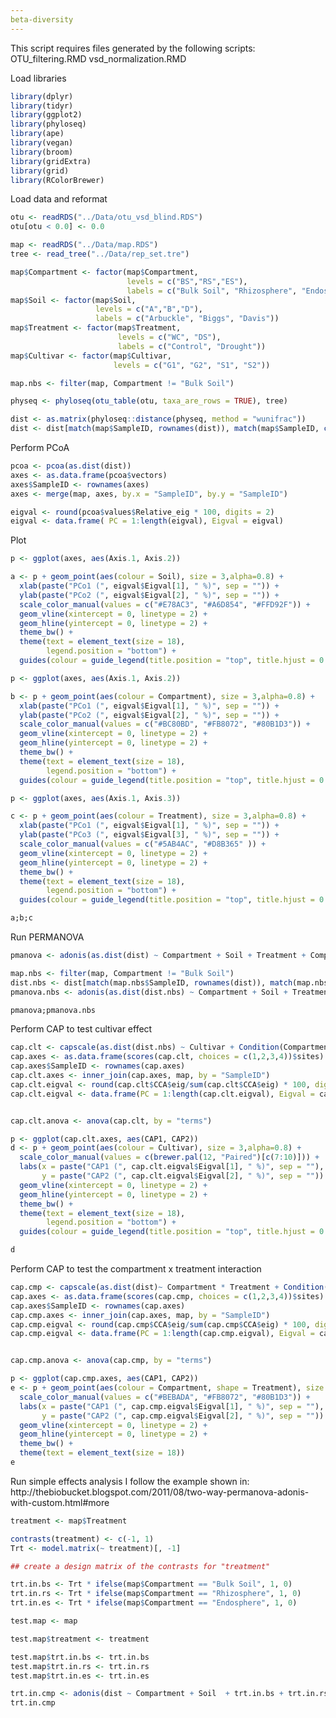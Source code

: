 ```yaml
---
beta-diversity
---
```


This script requires files generated by the following scripts:
OTU_filtering.RMD 
vsd_normalization.RMD

Load libraries
```r
library(dplyr)
library(tidyr)
library(ggplot2)
library(phyloseq)
library(ape)
library(vegan)
library(broom)
library(gridExtra)
library(grid)
library(RColorBrewer)
```

Load data and reformat
```r
otu <- readRDS("../Data/otu_vsd_blind.RDS")
otu[otu < 0.0] <- 0.0

map <- readRDS("../Data/map.RDS")
tree <- read_tree("../Data/rep_set.tre")

map$Compartment <- factor(map$Compartment,
                          levels = c("BS","RS","ES"),
                          labels = c("Bulk Soil", "Rhizosphere", "Endosphere"))
map$Soil <- factor(map$Soil,
                   levels = c("A","B","D"),
                   labels = c("Arbuckle", "Biggs", "Davis"))
map$Treatment <- factor(map$Treatment,
                        levels = c("WC", "DS"),
                        labels = c("Control", "Drought"))
map$Cultivar <- factor(map$Cultivar,
                       levels = c("G1", "G2", "S1", "S2"))

map.nbs <- filter(map, Compartment != "Bulk Soil")

physeq <- phyloseq(otu_table(otu, taxa_are_rows = TRUE), tree)

dist <- as.matrix(phyloseq::distance(physeq, method = "wunifrac"))
dist <- dist[match(map$SampleID, rownames(dist)), match(map$SampleID, colnames(dist))]

```

Perform PCoA
```r

pcoa <- pcoa(as.dist(dist))
axes <- as.data.frame(pcoa$vectors)
axes$SampleID <- rownames(axes)
axes <- merge(map, axes, by.x = "SampleID", by.y = "SampleID")

eigval <- round(pcoa$values$Relative_eig * 100, digits = 2)
eigval <- data.frame( PC = 1:length(eigval), Eigval = eigval)
```

Plot
```r

p <- ggplot(axes, aes(Axis.1, Axis.2)) 

a <- p + geom_point(aes(colour = Soil), size = 3,alpha=0.8) +
  xlab(paste("PCo1 (", eigval$Eigval[1], " %)", sep = "")) +
  ylab(paste("PCo2 (", eigval$Eigval[2], " %)", sep = "")) +
  scale_color_manual(values = c("#E78AC3", "#A6D854", "#FFD92F")) +
  geom_vline(xintercept = 0, linetype = 2) +
  geom_hline(yintercept = 0, linetype = 2) +
  theme_bw() +
  theme(text = element_text(size = 18),
        legend.position = "bottom") +
  guides(colour = guide_legend(title.position = "top", title.hjust = 0.5)) 

p <- ggplot(axes, aes(Axis.1, Axis.2)) 

b <- p + geom_point(aes(colour = Compartment), size = 3,alpha=0.8) +
  xlab(paste("PCo1 (", eigval$Eigval[1], " %)", sep = "")) +
  ylab(paste("PCo2 (", eigval$Eigval[2], " %)", sep = "")) +
  scale_color_manual(values = c("#BC80BD", "#FB8072", "#80B1D3")) +
  geom_vline(xintercept = 0, linetype = 2) +
  geom_hline(yintercept = 0, linetype = 2) +
  theme_bw() +
  theme(text = element_text(size = 18),
        legend.position = "bottom") +
  guides(colour = guide_legend(title.position = "top", title.hjust = 0.5)) 

p <- ggplot(axes, aes(Axis.1, Axis.3)) 

c <- p + geom_point(aes(colour = Treatment), size = 3,alpha=0.8) +
  xlab(paste("PCo1 (", eigval$Eigval[1], " %)", sep = "")) +
  ylab(paste("PCo3 (", eigval$Eigval[3], " %)", sep = "")) +
  scale_color_manual(values = c("#5AB4AC", "#D8B365" )) +
  geom_vline(xintercept = 0, linetype = 2) +
  geom_hline(yintercept = 0, linetype = 2) +
  theme_bw() +
  theme(text = element_text(size = 18),
        legend.position = "bottom") +
  guides(colour = guide_legend(title.position = "top", title.hjust = 0.5)) 

a;b;c
```

Run PERMANOVA
```r
pmanova <- adonis(as.dist(dist) ~ Compartment + Soil + Treatment + Compartment:Treatment + Soil:Treatment + Library,  data = map)

map.nbs <- filter(map, Compartment != "Bulk Soil")
dist.nbs <- dist[match(map.nbs$SampleID, rownames(dist)), match(map.nbs$SampleID, colnames(dist))]
pmanova.nbs <- adonis(as.dist(dist.nbs) ~ Compartment + Soil + Treatment + Cultivar + Compartment:Treatment + Soil:Treatment + Cultivar:Treatment + Library,  data = map.nbs)

pmanova;pmanova.nbs
```


Perform CAP to test cultivar effect
```r
cap.clt <- capscale(as.dist(dist.nbs) ~ Cultivar + Condition(Compartment + Soil + Treatment + Library), data = map.nbs, add = T, na.action = na.omit)
cap.axes <- as.data.frame(scores(cap.clt, choices = c(1,2,3,4))$sites)
cap.axes$SampleID <- rownames(cap.axes)
cap.clt.axes <- inner_join(cap.axes, map, by = "SampleID")
cap.clt.eigval <- round(cap.clt$CCA$eig/sum(cap.clt$CCA$eig) * 100, digits = 2)
cap.clt.eigval <- data.frame(PC = 1:length(cap.clt.eigval), Eigval = cap.clt.eigval)


cap.clt.anova <- anova(cap.clt, by = "terms")

p <- ggplot(cap.clt.axes, aes(CAP1, CAP2))
d <- p + geom_point(aes(colour = Cultivar), size = 3,alpha=0.8) +
  scale_color_manual(values = c(brewer.pal(12, "Paired")[c(7:10)])) +
  labs(x = paste("CAP1 (", cap.clt.eigval$Eigval[1], " %)", sep = ""),
       y = paste("CAP2 (", cap.clt.eigval$Eigval[2], " %)", sep = "")) +
  geom_vline(xintercept = 0, linetype = 2) +
  geom_hline(yintercept = 0, linetype = 2) +
  theme_bw() +
  theme(text = element_text(size = 18),
        legend.position = "bottom") +
  guides(colour = guide_legend(title.position = "top", title.hjust = 0.5)) 

d
```

Perform CAP to test the compartment x treatment interaction
```r
cap.cmp <- capscale(as.dist(dist)~ Compartment * Treatment + Condition(Soil + Library), data = map, add = T, na.action = na.omit)
cap.axes <- as.data.frame(scores(cap.cmp, choices = c(1,2,3,4))$sites)
cap.axes$SampleID <- rownames(cap.axes)
cap.cmp.axes <- inner_join(cap.axes, map, by = "SampleID")
cap.cmp.eigval <- round(cap.cmp$CCA$eig/sum(cap.cmp$CCA$eig) * 100, digits = 2)
cap.cmp.eigval <- data.frame(PC = 1:length(cap.cmp.eigval), Eigval = cap.cmp.eigval)


cap.cmp.anova <- anova(cap.cmp, by = "terms")

p <- ggplot(cap.cmp.axes, aes(CAP1, CAP2))
e <- p + geom_point(aes(colour = Compartment, shape = Treatment), size = 3,alpha=0.8) +
  scale_color_manual(values = c("#BEBADA", "#FB8072", "#80B1D3")) +
  labs(x = paste("CAP1 (", cap.cmp.eigval$Eigval[1], " %)", sep = ""),
       y = paste("CAP2 (", cap.cmp.eigval$Eigval[2], " %)", sep = "")) +
  geom_vline(xintercept = 0, linetype = 2) +
  geom_hline(yintercept = 0, linetype = 2) +
  theme_bw() + 
  theme(text = element_text(size = 18)) 
e
```

Run simple effects analysis
I follow the example shown in:
http://thebiobucket.blogspot.com/2011/08/two-way-permanova-adonis-with-custom.html#more
```r

treatment <- map$Treatment 

contrasts(treatment) <- c(-1, 1)
Trt <- model.matrix(~ treatment)[, -1]

## create a design matrix of the contrasts for "treatment"

trt.in.bs <- Trt * ifelse(map$Compartment == "Bulk Soil", 1, 0)
trt.in.rs <- Trt * ifelse(map$Compartment == "Rhizosphere", 1, 0)
trt.in.es <- Trt * ifelse(map$Compartment == "Endosphere", 1, 0)

test.map <- map

test.map$treatment <- treatment

test.map$trt.in.bs <- trt.in.bs
test.map$trt.in.rs <- trt.in.rs
test.map$trt.in.es <- trt.in.es

trt.in.cmp <- adonis(dist ~ Compartment + Soil  + trt.in.bs + trt.in.rs + trt.in.es, data = test.map)
trt.in.cmp
```
